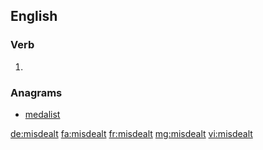 ==English==

===Verb===
{{head|en}}

# {{en-past of|misdeal}}

===Anagrams===
* [[medalist#English|medalist]]

[[de:misdealt]]
[[fa:misdealt]]
[[fr:misdealt]]
[[mg:misdealt]]
[[vi:misdealt]]